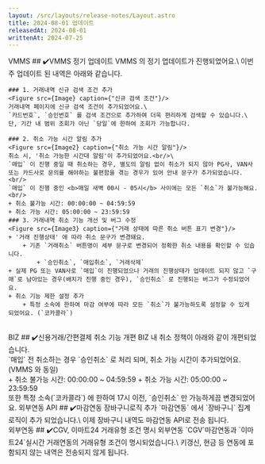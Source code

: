 ```yaml
---
layout: /src/layouts/release-notes/Layout.astro
title: 2024-08-01 업데이트
releasedAt: 2024-08-01
writtenAt: 2024-07-25
---
```



<Frame>
    <Badge style={'web'}>VMMS</Badge>
    ## ✔️VMMS 정기 업데이트
    VMMS 의 정기 업데이트가 진행되었어요.\
    이번 주 업데이트 된 내역은 아래와 같습니다.
    <br/>

    ### 1. 거래내역 신규 검색 조건 추가
    <Figure src={Image} caption={"신규 검색 조건"}/>
    거래내역 페이지에 신규 검색 조건이 추가되었어요.\
    `카드번호`, `승인번호` 를 검색 조건으로 추가하여 더욱 편리하게 검색할 수 있습니다.\
    단, 기간 내 범위 조회가 아닌 `당일`에 한하여 조회가 가능합니다.

    ### 2. 취소 가능 시간 알림 추가
    <Figure src={Image2} caption={"취소 가능 시간 알림"}/>
    취소 시, '취소 가능한 시간대 알림'이 추가되었어요.<br/>\
    `매입` 이 진행 중일 때 취소하는 경우, 별도의 알림 없이 취소가 되지 않아 PG사, VAN사 또는 카드사로 문의를 해야하는 불편함을 겪는 경우가 있어 안내 문구가 추가되었습니다.
    <br/>
    `매입` 이 진행 중인 <b>매일 새벽 00시 - 05시</b> 사이에는 모든 `취소`가 불가능해요.
    <br/>
    + 취소 불가능 시간: 00:00:00 ~ 04:59:59
    + 취소 가능 시간: 05:00:00 ~ 23:59:59
    ### 3. 거래내역 취소 기능 개선 및 버그 수정
    <Figure src={Image3} caption={"거래 상태에 따른 취소 버튼 표기 변경"}/>
    + '거래 진행상태' 에 따라 취소 문구가 변경돼요.
        + 기존 `거래취소` 버튼명이 세부 문구로 변경되어 정확한 취소 내용을 확인할 수 있습니다.
            + `승인취소`, `매입취소`, `거래삭제`
    + 실제 PG 또는 VAN사로 `매입`이 진행되었으나 거래의 진행상태가 업데이트 되지 않고 `구매`로 남아있는 경우(배치가 진행 중인 경우), `승인취소` 로 진행되는 버그가 수정되었어요.
    + 취소 기능 제한 설정 추가
        + 특정 소속에 한하여 마감 여부에 따라 모든 `취소`가 불가능하도록 설정할 수 있게 되었어요. (`코카콜라`)
<br/>
</Frame>

<Frame>
<Badge style={'web'}>BIZ</Badge>
## ✔️신용거래/간편결제 취소 기능 개편
BIZ 내 취소 정책이 아래와 같이 개편되었습니다.
<br/>
`매입` 전 취소하는 경우 `승인취소` 로 처리 되며, 취소 가능 시간이 추가되었어요.(<Badge style={'web'}>VMMS</Badge> 와 동일)
<br/>
+ 취소 불가능 시간: 00:00:00 ~ 04:59:59
+ 취소 가능 시간: 05:00:00 ~ 23:59:59
<br/>
또한 특정 소속(`코카콜라`) 에 한하여 17시 이전, `승인취소` 만 가능하게끔 변경되었어요.
</Frame>
        
<Frame>       
<Badge style={'api'}>외부연동 API</Badge>
## ✔️마감연동 장바구니로직 추가
`마감연동` 에서 `장바구니` 집계 로직이 추가 되었습니다.\
이제 장바구니 내역도 마감연동 API로 전송 됩니다.
<br/>
</Frame>

<Frame> 
<Badge style={'dataSend'}>외부연동</Badge>
## ✔️CGV, 이마트24 거래유형 조건 명시
외부연동 `CGV`마감연동과 `이마트24`실시간 거래연동의 거래유형 조건이 명시되었습니다.\
키갱신, 현금 등 연동에 포함되지 않는 내역은 전송되지 않게 됩니다.
<br/>
</Frame>